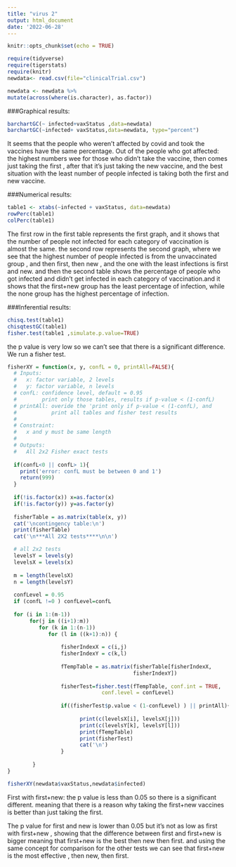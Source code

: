 ```yaml
---
title: "virus 2"
output: html_document
date: '2022-06-28'
---
```


```r
knitr::opts_chunk$set(echo = TRUE)
```

```r
require(tidyverse)
require(tigerstats)
require(knitr)
newdata<- read.csv(file="clinicalTrial.csv")
```

```r
newdata <- newdata %>%
mutate(across(where(is.character), as.factor))
```

###Graphical results:

```r
barchartGC(~ infected+vaxStatus ,data=newdata)
barchartGC(~infected+ vaxStatus,data=newdata, type="percent")

```

It seems that the people who weren't affected by covid and took the vaccines have the same percentage. Out of the people who got affected: the highest numbers wee for those who didn't take the vaccine, then comes just taking the first , after that it's just taking the new vaccine, and the best situation with the least number of people infected is taking both the first and new vaccine.

###Numerical results:
```r
table1 <- xtabs(~infected + vaxStatus, data=newdata)
rowPerc(table1)
colPerc(table1)
```

The first row in the first table represents the first graph, and it shows that the number of people not infected for each category of vaccination is almost the same. the second row represents the second graph, where we see that the highest number of people infected is from the unvaccinated group , and then first, then new , and the one with the least infections is first and new.
and then the second table shows the percentage of people who got infected and didn't get infected in each category of vaccination.and it shows that the first+new group has the least percentage of infection, while the none group has the highest percentage of infection.


###Inferential results:
```r
chisq.test(table1)
chisqtestGC(table1)
fisher.test(table1 ,simulate.p.value=TRUE)
```

the p value is very low so we can't see that there is a significant difference.
We run a fisher test.


```r
fisherXY = function(x, y, confL = 0, printAll=FALSE){
  # Inputs: 
  #   x: factor variable, 2 levels
  #   y: factor variable, n levels
  # confL: confidence level, default = 0.95
  #        print only those tables, results if p-value < (1-confL)
  # printAll: overide the 'print only if p-value < (1-confL), and
  #           print all tables and fisher test results
  #
  # Constraint:
  #   x and y must be same length
  #
  # Outputs:
  #   All 2x2 Fisher exact tests
  
  if(confL<0 || confL> 1){
    print('error: confL must be between 0 and 1')
    return(999)
  }
  
  if(!is.factor(x)) x=as.factor(x)
  if(!is.factor(y)) y=as.factor(y)
  
  fisherTable = as.matrix(table(x, y))
  cat('\ncontingency table:\n')
  print(fisherTable)
  cat('\n***All 2X2 tests****\n\n')

  # all 2x2 tests
  levelsY = levels(y)
  levelsX = levels(x)
  
  m = length(levelsX)
  n = length(levelsY)
  
  confLevel = 0.95
  if (confL !=0 ) confLevel=confL
  
  for (i in 1:(m-1))
       for(j in ((i+1):m))
          for (k in 1:(n-1))
             for (l in ((k+1):n)) {
                
                 fisherIndexX = c(i,j)
                 fisherIndexY = c(k,l)
                 
                 fTempTable = as.matrix(fisherTable[fisherIndexX,
                                        fisherIndexY])
                 
                 fisherTest=fisher.test(fTempTable, conf.int = TRUE, 
                              conf.level = confLevel)
                 
                 if((fisherTest$p.value < (1-confLevel) ) || printAll){
                   
                       print(c(levelsX[i], levelsX[j]))
                       print(c(levelsY[k], levelsY[l]))
                       print(fTempTable)
                       print(fisherTest)
                       cat('\n')
                 }
                 
        }
}

```
```r
fisherXY(newdata$vaxStatus,newdata$infected)
```

First with first+new: the p value is less than 0.05 so there is a significant different. meaning that there is a reason why taking the first+new vaccines is better than just taking the first.

The p value for first and new is lower than 0.05 but it's not as low as first with first+new , showing that the difference between first and first+new is bigger meaning that first+new is the best then new then first.
 and using the same concept for comparison for the other tests we can see that first+new is the most effective , then new, then first.
 
 
 
 
